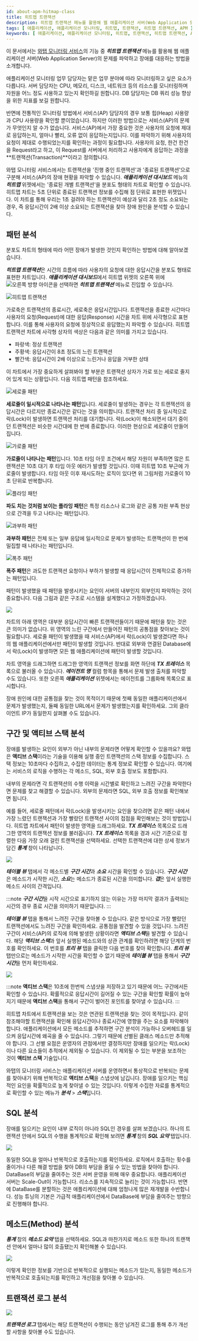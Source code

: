 ```yaml
---
id: about-apm-hitmap-class
title: 히트맵 트랜잭션 
description: 히트맵 트랜잭션 메뉴를 활용해 웹 애플리케이션 서버(Web Application Server)의 문제를 파악하고 장애를 대응하는 방법을 소개합니다. 
tags: [ 애플리케이션, 애플리케이션 모니터링, 히트맵, 트랜잭션, 히트맵 트랜잭션, APM ]
keywords: [ 애플리케이션, 애플리케이션 모니터링, 히트맵, 트랜잭션, 히트맵 트랜잭션, APM ]
---
```


이 문서에서는 [와탭 모니터링 서비스](https://service.whatap.io)의 기능 중 ***히트맵 트랜잭션*** 메뉴를 활용해 웹 애플리케이션 서버(Web Application Server)의 문제를 파악하고 장애를 대응하는 방법을 소개합니다. 

애플리케이션 모니터링 업무 담당자는 맡은 업무 분야에 따라 모니터링하고 싶은 요소가 다릅니다. 서버 담당자는 CPU, 메모리, 디스크, 네트워크 등의 리소스를 모니터링하며 자원을 어느 정도 사용하고 있는지 확인하길 원합니다. DB 담당자는 DB 쿼리 성능 향상을 위한 지표를 보길 원합니다. 

반면에 전통적인 모니터링 방법에서 서비스(AP) 담당자의 경우 보통 힙(Heap) 사용량과 CPU 사용량을 확인할 뿐이었습니다. 하지만 이러한 방법으로는 서비스(AP)의 문제가 무엇인지 알 수가 없습니다. 서비스(AP)에서 가장 중요한 것은 사용자의 요청에 제대로 응답하는지, 얼마나 빨리, 오류 없이 응답하는지입니다. 이를 파악하기 위해 사용자의 요청이 제대로 수행되었는지를 확인하는 과정이 필요합니다. 사용자의 요청, 한건 한건을 Request라고 하고, 이 Request를 서버에서 처리하고 사용자에게 응답하는 과정을 **트랜잭션(Transaction)**이라고 정의합니다. 

와탭 모니터링 서비스에서는 트랜잭션을 '진행 중인 트랜잭션'과 '종료된 트랜잭션'으로 구분해 서비스(AP)의 장애 현황을 파악할 수 있습니다. ***애플리케이션 대시보드*** 메뉴의 ***히트맵*** 위젯에서는 '종료된 개별 트랜잭션'을 분포도 형태의 차트로 확인할 수 있습니다. 히트맵 차트는 5초 단위로 종료된 트랜잭션 정보를 수집해 점 단위로 표현한 위젯입니다. 이 차트를 통해 우리는 1초 걸려야 하는 트랜잭션이 예상과 달리 2초 정도 소요되는 경우, 즉 응답시간이 2배 이상 소요되는 트랜잭션을 찾아 장애 원인을 분석할 수 있습니다.


## 패턴 분석

분포도 차트의 형태에 따라 어떤 장애가 발생한 것인지 확인하는 방법에 대해 알아보겠습니다.

***히트맵 트랜잭션***은 시간의 흐름에 따라 사용자의 요청에 대한 응답시간을 분포도 형태로 표현한 차트입니다. ***애플리케이션 대시보드***에서 히트맵 위젯의 오른쪽 위에 ![오른쪽 방향 아이콘](/img/right-arrow.svg)을 선택하면 ***히트맵 트랜잭션*** 메뉴로 진입할 수 있습니다.

![히트맵 트랜잭션](/img/best-p/best-p-hitmap-transaction.png)

가로축은 트랜잭션의 종료시간, 세로축은 응답시간입니다. 트랜잭션을 종료한 시간마다 사용자의 요청(Request)에 대한 응답(Response) 시간을 차트 위에 사각형으로 표현합니다. 이를 통해 사용자의 요청에 정상적으로 응답했는지 파악할 수 있습니다. 히트맵 트랜잭션 차트에 사각형 상자의 색상은 다음과 같은 의미를 가지고 있습니다.

* <span class='normal'>파랑색</span>: 정상 트랜잭션
* <span class='slow'>주황색</span>: 응답시간이 8초 정도의 느린 트랜잭션
* <span class='vslow'>빨간색</span>: 응답시간이 2배 이상으로 느린거나 응답을 거부한 상태

이 차트에서 가장 중요하게 살펴봐야 할 부분은 트랜잭션 상자가 가로 또는 세로로 줄지어 있게 되는 상황입니다. 다음 히트맵 패턴을 참조하세요.

![세로줄 패턴](https://www.whatap.io/ko/blog/113/img/blog_03.webp)

**세로줄이 일시적으로 나타나는 패턴**입니다. 세로줄이 발생하는 경우는 각 트랜잭션의 응답시간은 다르지만 종료시간은 같다는 것을 의미합니다. 트랜잭션 처리 중 일시적으로 락(Lock)이 발생하면 트랜잭션 처리를 대기합니다. 락(Lock)이 해소되면서 대기 중이던 트랜잭션은 비슷한 시간대에 한 번에 종료합니다. 이러한 현상으로 세로줄이 만들어집니다.

![가로줄 패턴](https://www.whatap.io/ko/blog/113/img/blog_04.webp)

**가로줄이 나타나는 패턴**입니다. 10초 타임 아웃 조건에서 해당 자원이 부족하면 많은 트랜잭션은 10초 대기 후 타임 아웃 에러가 발생할 것입니다. 이때 히트맵 10초 부근에 가로줄이 발생합니다. 타임 아웃 이후 재시도하는 로직이 있다면 위 그림처럼 가로줄이 10초 단위로 반복합니다.

![플라잉 패턴](https://www.whatap.io/ko/blog/113/img/blog_05.webp)

**파도 치는 것처럼 보이는 플라잉 패턴**은 특정 리소스나 로그와 같은 공통 자원 부족 현상으로 간격을 두고 나타나는 패턴입니다.

![과부하 패턴](https://www.whatap.io/ko/blog/113/img/blog_06.webp)

**과부하 패턴**은 전체 또는 일부 응답에 일시적으로 문제가 발생하는 트랜잭션이 한 번에 밀집할 때 나타나는 패턴입니다.

![폭주 패턴](https://www.whatap.io/ko/blog/113/img/blog_07.webp)

**폭주 패턴**은 과도한 트랜잭션 요청이나 부하가 발생할 때 응답시간이 전체적으로 증가하는 패턴입니다.


패턴이 발생했을 때 패턴을 발생시키는 요인이 서버의 내부인지 외부인지 파악하는 것이 중요합니다. 다음 그림과 같은 구조로 시스템을 설계했다고 가정하겠습니다.

![](/img/best-p/hitmap-transaction-sample.png)

차트의 아래 영역은 대부분 응답시간이 빠른 트랜잭션들이기 때문에 패턴을 찾는 것은 큰 의미가 없습니다. 위 영역의 느린 구간에서 만들어진 패턴의 공통점을 찾아보는 것이 필요합니다. 세로줄 패턴이 발생했을 때 서비스(AP)에서 락(Lock)이 발생겼다면 하나의 웹 애플리케이션에서만 패턴이 발생할 것입니다. 반대로 외부와 연결된 Database에서 락(Lock)이 발생하면 모든 웹 애플리케이션에 패턴이 발생할 것입니다. 

차트 영역을 드래그하면 드래그한 영역의 트랜잭션 정보를 화면 하단에 ***TX 트레이스*** 목록으로 불러올 수 있습니다. ***에이전트 명*** 컬럼 항목을 통해서 문제 발생 출처를 파악할 수도 있습니다. 또한 오른쪽 ***애플리케이션*** 위젯에서는 에이전트를 그룹화해 목록으로 표시합니다.

장애 원인에 대한 공통점을 찾는 것이 목적이기 때문에 첫째 동일한 애플리케이션에서 문제가 발생했는지, 둘째 동일한 URL에서 문제가 발생했는지를 확인하세요. 그외 클라이언트 IP가 동일한지 살펴볼 수도 있습니다.


## 구간 및 액티브 스택 분석

장애를 발생하는 요인이 외부가 아닌 내부의 문제라면 어떻게 확인할 수 있을까요? 와탭은 **액티브 스택**이라는 기술을 이용해 실행 중인 트랜잭션의 스택 정보를 수집합니다. 스택 정보는 10초마다 수집하고, 수집한 데이터는 통계 정보로 확인할 수 있습니다. 여기에는 서비스의 로직을 수행하는 각 메소드, SQL, 외부 호출 정보도 포함합니다. 

내부의 문제라면 각 트랜잭션의 수행 이력을 시간별로 확인하고 느려진 구간을 파악한다면 문제를 찾고 해결할 수 있습니다. 외부의 문제라면 SQL, 외부 호출 정보를 확인해보면 됩니다.

예를 들어, 세로줄 패턴에서 락(Lock)을 발생시키는 요인을 찾으려면 같은 패턴 내에서 가장 느렸던 트랜잭션과 가장 빨랐던 트랜잭션 사이의 접점을 확인해보는 것이 방법입니다. 히트맵 차트에서 패턴이 발생한 영역을 드래그하세요. ***TX 트레이스*** 목록으로 드래그한 영역의 트랜잭션 정보를 불러옵니다. ***TX 트레이스*** 목록을 경과 시간 기준으로 정렬한 다음 가장 오래 걸린 트랜잭션을 선택하세요. 선택한 트랜잭션에 대한 상세 정보가 담긴 ***통계*** 창이 나타납니다.

![](/img/best-p/hitmap-transaction-sample-02.png)

***테이블 뷰*** 탭에서 각 메소드별 ***구간 시간***과 ***소요*** 시간을 확인할 수 있습니다. ***구간 시간***은 메소드가 시작한 시간, ***소요***는 메소드가 종료된 시간을 의미합니다. ***갭***은 앞서 실행한 메소드 사이의 간격입니다.

:::note
***구간 시간***을 시작 시간으로 표기하지 않는 이유는 가장 마지막 결과가 출력되는 시간의 경우 종료 시간을 의미하기 때문입니다.
:::

***테이블 뷰*** 탭을 통해서 느려진 구간을 찾아볼 수 있습니다. 같은 방식으로 가장 빨랐던 트랜잭션에서도 느려진 구간을 확인하세요. 공통점을 발견할 수 있을 것입니다. 느려진 구간이 서비스(AP)의 로직에 의해 발생한 상황이라면 ***액티브 스택***을 발견할 수 있습니다. 해당 ***액티브 스택***과 앞서 실행된 메소드와의 상관 관계를 확인하려면 해당 단계의 번호를 확인하세요. 이 번호를 ***트리 뷰*** 탭을 클릭한 다음 번호를 찾아 확인합니다. ***트리 뷰*** 탭만으로는 메소드가 시작한 시간을 확인할 수 없기 때문에 ***테이블 뷰*** 탭을 통해서 ***구간 시간***을 먼저 확인하세요.

![](/img/best-p/hitmap-transaction-sample-03.png)

:::note
**액티브 스택**은 10초에 한번씩 스냅샷을 저장하고 있기 때문에 어느 구간에서든 확인할 수 있습니다. 확률적으로 응답시간이 길어질 수 있는 구간을 확인할 확률이 높아지기 때문에 **액티브 스택**을 통해서 구간이 벌어진 포인트를 찾아낼 수 있습니다.
:::

히트맵 차트에서 트랜잭션을 보는 것은 연관된 트랜잭션을 찾는 것이 목적입니다. 같이 참조해야할 트랜잭션을 확인해 응답시간이나 종료시간에 영향을 주는 요소를 파악해야 합니다. 애플리케이션에서 모든 메소드를 추적하면 구간 분석이 가능하나 오버헤드를 일으켜 응답시간에 왜곡을 줄 수 있습니다. 그렇기 때문에 선별된 클래스 메소드만 추적해야 합니다. 그 선별 요점은 운영자의 관점에서만 결정하지만 장애를 일으키는 락(Lock)이나 다른 요소들이 추적에서 제외될 수 있습니다. 이 제외될 수 있는 부분을 보조하는 것이 **액티브 스택** 기술입니다. 

와탭의 모니터링 서비스는 애플리케이션 서버를 운영하면서 통상적으로 반복되는 문제를 찾아내기 위해 반복적으로 **액티브 스택**을 스냅샷에 남깁니다. 장애를 일으키는 핵심적인 요인을 확률적으로 높게 찾아낼 수 있는 것입니다. 이렇게 수집한 자료를 통계적으로 확인할 수 있는 메뉴가 ***분석*** > ***스택***입니다.


## SQL 분석

장애를 일으키는 요인이 내부 로직이 아니라 SQL인 경우를 살펴 보겠습니다. 하나의 트랜잭션 안에서 SQL의 수행을 통계적으로 확인해 보려면 ***통계*** 창의 ***SQL 요약*** 탭입니다.

![](/img/best-p/hitmap-transaction-sample-04.png)

동일한 SQL을 얼마나 반복적으로 호출하는지를 확인하세요. 로직에서 호출하는 횟수를 줄이거나 다른 해결 방법을 찾아 DB의 부담을 줄일 수 있는 방법을 찾아야 합니다. DataBase의 부담을 줄여주는 것은 서버 운영을 위해 매우 중요합니다. 애플리케이션 서버는 Scale-Out이 가능합니다. 리소스를 지속적으로 늘리는 것이 가능합니다. 반면에 DataBase를 분할하는 것은 애플리케이션에 대해 엄청나게 많은 재개발을 수반합니다. 성능 튜닝의 기본은 가급적 애플리케이션에서 DataBase에 부담을 줄여주는 방향으로 진행해야 합니다. 


## 메소드(Method) 분석

***통계*** 창의 ***메소드 요약*** 탭을 선택하세요. SQL과 마찬가지로 메소드 또한 하나의 트랜잭션 안에서 얼마나 많이 호출됐는지 확인해볼 수 있습니다. 

![](/img/best-p/hitmap-transaction-sample-05.png)

이렇게 확인한 정보를 기반으로 반복적으로 실행되는 메소드가 있는지, 동일한 메소드가 반복적으로 호출되는지를 확인하고 개선점을 찾아볼 수 있습니다.


## 트랜잭션 로그 분석

![](/img/best-p/hitmap-transaction-sample-06.png)

***트랜잭션 로그*** 탭에서는 해당 트랜잭션이 수행되는 동안 남겨진 로그를 통해 추가 개선할 사항을 찾아볼 수도 있습니다.